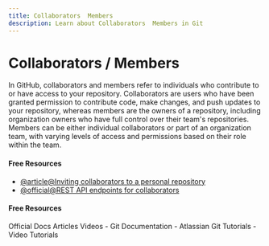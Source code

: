 ```yaml
---
title: Collaborators  Members
description: Learn about Collaborators  Members in Git
---
```


# Collaborators / Members

In GitHub, collaborators and members refer to individuals who contribute to or have access to your repository. Collaborators are users who have been granted permission to contribute code, make changes, and push updates to your repository, whereas members are the owners of a repository, including organization owners who have full control over their team's repositories. Members can be either individual collaborators or part of an organization team, with varying levels of access and permissions based on their role within the team.

#### Free Resources

- [@article@Inviting collaborators to a personal repository](https://docs.github.com/en/account-and-profile/setting-up-and-managing-your-personal-account-on-github/managing-access-to-your-personal-repositories/inviting-collaborators-to-a-personal-repository)
- [@official@REST API endpoints for collaborators](https://docs.github.com/en/rest/collaborators/collaborators?apiVersion=2022-11-28)

#### Free Resources

<Tabs defaultValue="official">
<TabsList>
<TabsTrigger value="official">Official Docs</TabsTrigger>
<TabsTrigger value="article">Articles</TabsTrigger>
<TabsTrigger value="video">Videos</TabsTrigger>
</TabsList>

<TabsContent value="official">
- <Link href="https://git-scm.com/docs">Git Documentation</Link>
</TabsContent>
<TabsContent value="article">
- <Link href="https://www.atlassian.com/git/tutorials">Atlassian Git Tutorials</Link>
</TabsContent>
<TabsContent value="video">
- <Link href="https://www.youtube.com/results?search_query=git+collaborators--members+tutorial">Video Tutorials</Link>
</TabsContent>
</Tabs>

<Outlet path="5-github/basics/collaborators--members" />
